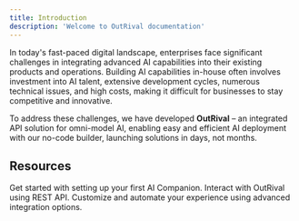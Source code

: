 ```yaml
---
title: Introduction
description: 'Welcome to OutRival documentation'
---
```



In today's fast-paced digital landscape, enterprises face significant challenges in integrating advanced AI capabilities into their existing products and operations. Building AI capabilities in-house often involves investment into AI talent, extensive development cycles, numerous technical issues, and high costs, making it difficult for businesses to stay competitive and innovative.

To address these challenges, we have developed **OutRival** – an integrated API solution for omni-model AI, enabling easy and efficient AI deployment with our no-code builder, launching solutions in days, not months.

## Resources

<CardGroup cols={3}>
  <Card
    title="Builder Quickstart"
    icon="rocket"
    href="https://docs.outrival.com/v1/documentation/quickstart"
  >
    Get started with setting up your first AI Companion.
  </Card>
  <Card
    title="Reference APIs"
    icon="code"
    href="https://docs.outrival.com/v1/documentation/quickstart"
  >
    Interact with OutRival using REST API.
  </Card>
  <Card
    title="Integration"
    icon="plug"
    href="https://docs.outrival.com/v1/documentation/quickstart"
  >
    Customize and automate your experience using advanced integration options.
  </Card>
</CardGroup>
